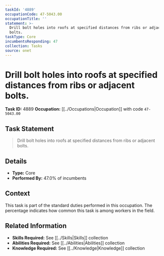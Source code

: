 ```yaml
---
taskId: '4889'
occupationCode: 47-5043.00
occupationTitle: ''
statement: >-
  Drill bolt holes into roofs at specified distances from ribs or adjacent
  bolts.
taskType: Core
incumbentsResponding: 47
collection: Tasks
source: onet
---
```

# Drill bolt holes into roofs at specified distances from ribs or adjacent bolts.

**Task ID:** 4889
**Occupation:** [[../Occupations|Occupation]] with code `47-5043.00`

## Task Statement

> Drill bolt holes into roofs at specified distances from ribs or adjacent bolts.

## Details

- **Type:** Core
- **Performed By:** 47.0% of incumbents

## Context

This task is part of the standard duties performed in this occupation. The percentage indicates how common this task is among workers in the field.

## Related Information

- **Skills Required:** See [[../Skills|Skills]] collection
- **Abilities Required:** See [[../Abilities|Abilities]] collection
- **Knowledge Required:** See [[../Knowledge|Knowledge]] collection
